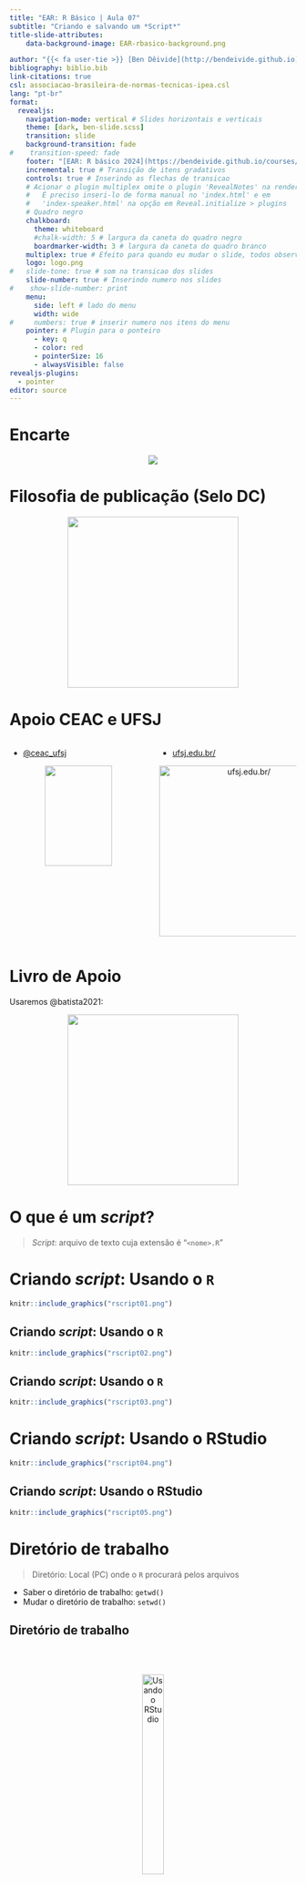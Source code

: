 ```yaml
---
title: "EAR: R Básico | Aula 07"
subtitle: "Criando e salvando um *Script*"
title-slide-attributes:
    data-background-image: EAR-rbasico-background.png

author: "{{< fa user-tie >}} [Ben Dêivide](http://bendeivide.github.io) | {{< fa school >}} [UFSJ](https://www.ufsj.edu.br/)"
bibliography: biblio.bib
link-citations: true
csl: associacao-brasileira-de-normas-tecnicas-ipea.csl
lang: "pt-br"
format: 
  revealjs:
    navigation-mode: vertical # Slides horizontais e verticais
    theme: [dark, ben-slide.scss]
    transition: slide
    background-transition: fade
#    transition-speed: fade
    footer: "[EAR: R básico 2024](https://bendeivide.github.io/courses/ear/) | <https://bendeivide.github.io/>" # Rodapé
    incremental: true # Transição de itens gradativos
    controls: true # Inserindo as flechas de transicao
    # Acionar o plugin multiplex omite o plugin 'RevealNotes' na renderização final.
    #   É preciso inseri-lo de forma manual no 'index.html' e em 
    #   'index-speaker.html' na opção em Reveal.initialize > plugins
    # Quadro negro
    chalkboard:
      theme: whiteboard
      #chalk-width: 5 # largura da caneta do quadro negro
      boardmarker-width: 3 # largura da caneta do quadro branco
    multiplex: true # Efeito para quando eu mudar o slide, todos observarao mudando em seus browsers tbm
    logo: logo.png
#   slide-tone: true # som na transicao dos slides
    slide-number: true # Inserindo numero nos slides
#    show-slide-number: print
    menu:
      side: left # lado do menu
      width: wide
#     numbers: true # inserir numero nos itens do menu
    pointer: # Plugin para o ponteiro
      - key: q
      - color: red
      - pointerSize: 16
      - alwaysVisible: false
revealjs-plugins:
  - pointer
editor: source
---
```


# Encarte {background-image="EAR-rbasico-background-02.png"}

<center>

![](EAR-rbasico.png) 

</center>

# Filosofia de publicação (Selo DC) {background-image="EAR-rbasico-background-02.png"}

<a href="https://bendeivide.github.io/dc/" target="_blank" style="text-align: center;">

<img src="SeloDC-branco.png" width = "300">

</a>

# Apoio CEAC e UFSJ {background-image="EAR-rbasico-background-02.png"}

:::: {.columns}

::: {.column width="50%"}

::: {.nonincremental}

- <i class="fab fa-instagram"></i> [\@ceac_ufsj](https://www.instagram.com/ceac_ufsj/)

:::

<center>  
![](ceac.png){width="70%"}
</center>

:::

::: {.column width="50%"}

::: {.nonincremental}

- [ufsj.edu.br/](ufsj.edu.br/)

:::



<center>

<img src="ufsj.png" title="ufsj.edu.br/" width = "300">

</center>

:::

::::

# Livro de Apoio {background-image="EAR-rbasico-background-02.png"}

Usaremos @batista2021:

<a href="https://bendeivide.github.io/books/eambr01/" target="_blank" style="text-align: center;">

<img src="hardcover01.png" width = "300">

</a>

# O que é um *script*? {background-image="EAR-rbasico-background-02.png"}

> *Script*: arquivo de texto cuja extensão é "`<nome>.R`"

# Criando *script*: Usando o `R` {background-image="EAR-rbasico-background-02.png"}

```r
knitr::include_graphics("rscript01.png")
```



## Criando *script*: Usando o `R` {background-image="EAR-rbasico-background-02.png"}

```r
knitr::include_graphics("rscript02.png")
```

## Criando *script*: Usando o `R` {background-image="EAR-rbasico-background-02.png"}

```r
knitr::include_graphics("rscript03.png")
```

# Criando *script*: Usando o RStudio {background-image="EAR-rbasico-background-02.png"}

```r
knitr::include_graphics("rscript04.png")
```

## Criando *script*: Usando o RStudio {background-image="EAR-rbasico-background-02.png"}

```r
knitr::include_graphics("rscript05.png")
```

# Diretório de trabalho {background-image="EAR-rbasico-background-02.png"}

> Diretório: Local (PC) onde o `R` procurará pelos arquivos

-   Saber o diretório de trabalho: `getwd()`
-   Mudar o diretório de trabalho: `setwd()`

## Diretório de trabalho {background-image="EAR-rbasico-background-02.png"}

</br>
</br>

<center>

![Usando o RStudio](rstudio.png){width="30%"}

</center>


# Salvando o *script* {background-image="EAR-rbasico-background-02.png"}

</br>
</br>

<center>

![Usando o RStudio](rstudio.png){width="30%"}

</center>

# Carregando comandos de outros `Scripts` {background-image="EAR-rbasico-background-02.png"}

-   Usaremos a função `source()`


## Carregando comandos de outros `Scripts` {background-image="EAR-rbasico-background-02.png"}

</br>
</br>

<center>

![Usando o RStudio](rstudio.png){width="30%"}

</center>

# Obrigado {background-image="EAR-rbasico-background-02.png"}

Sugestões, perguntas, críticas...

<a href="https://bendeivide.github.io/courses/ear/rbasico/" target="_blank" style="text-align: center;">

<img src="EAR-rbasico02.png" width = "400">

</a>

# Referências {background-image="EAR-rbasico-background-02.png"}
